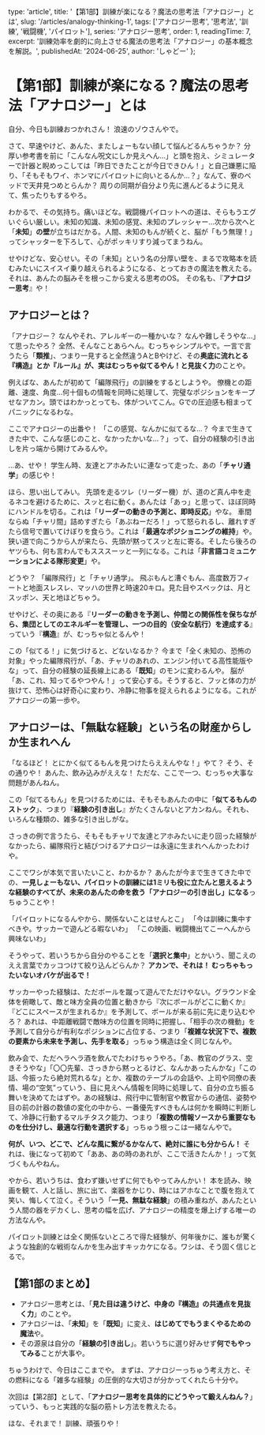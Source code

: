 
  type: 'article',
  title: '【第1部】訓練が楽になる？魔法の思考法「アナロジー」とは',
  slug: '/articles/analogy-thinking-1',
  tags: ['アナロジー思考', '思考法', '訓練', '戦闘機', 'パイロット'],
  series: 'アナロジー思考',
  order: 1,
  readingTime: 7,
  excerpt: '訓練効率を劇的に向上させる魔法の思考法「アナロジー」の基本概念を解説。',
  publishedAt: '2024-06-25',
  author: 'しゃどー'
};

# 【第1部】訓練が楽になる？魔法の思考法「アナロジー」とは

自分、今日も訓練おつかれさん！ 浪速のゾウさんやで。

さて、早速やけど、あんた、またしょーもない顔して悩んどるんちゃうか？
分厚い参考書を前に「こんなん呪文にしか見えへん…」と頭を抱え、シミュレーターで計器と睨めっこしては「昨日できたことが今日できひん！」と自己嫌悪に陥り、「そもそもワイ、ホンマにパイロットに向いとるんか…？」なんて、寮のベッドで天井見つめとらんか？ 周りの同期が自分より先に進んどるように見えて、焦ったりもするやろ。

わかるで、その気持ち。痛いほどな。戦闘機パイロットへの道は、そらもうエグいぐらい厳しい。未知の知識、未知の感覚、未知のプレッシャー…次から次へと「**未知**」**の壁**が立ちはだかる。人間、未知のもんが続くと、脳が「もう無理！」ってシャッターを下ろして、心がポッキリすり減ってまうねん。

せやけどな、安心せい。その「未知」という名の分厚い壁を、まるで攻略本を読むみたいにスイスイ乗り越えられるようになる、とっておきの魔法を教えたる。
それは、あんたの脳みそを根っこから変える思考のOS。
その名も、『**アナロジー思考**』や！

## アナロジーとは？

「アナロジー？ なんやそれ、アレルギーの一種かいな？ なんや難しそうやな…」て思ったやろ？ 全然、そんなことあらへん。むっちゃシンプルやで。一言で言うたら「**類推**」、つまり一見すると全然違うAとBやけど、その<Highlight>**奥底に流れとる『構造』とか『ルール』が、実はむっちゃ似てるやん！と見抜く力**</Highlight>のことや。

例えばな、あんたが初めて「編隊飛行」の訓練をするとしようや。
僚機との距離、速度、角度…何十個もの情報を同時に処理して、完璧なポジションをキープせなアカン。頭ではわかっとっても、体がついてこん。Gでの圧迫感も相まってパニックになるわな。

ここでアナロジーの出番や！
「この感覚、なんかに似てるな…？ 今まで生きてきた中で、こんな感じのこと、なかったかいな…？」って、自分の経験の引き出しを片っ端から開けてみるんや。

…あ、せや！ 学生ん時、友達とアホみたいに連なって走った、あの「**チャリ通学**」の感じや！

ほら、思い出してみい。
先頭を走るツレ（リーダー機）が、道のど真ん中を走るネコを避けるために、スッと右に動く。あんたは「あっ」と思って、ほぼ同時にハンドルを切る。これは「**リーダーの動きの予測と、即時反応**」やな。
車間ならぬ「チャリ間」詰めすぎたら「あぶねーだろ！」って怒られるし、離れすぎたら信号で置いてけぼりを食らう。これは「**最適なポジショニングの維持**」や。
狭い道で向こうから人が来たら、先頭が黙ってスッと左に寄る。そしたら後ろのヤツらも、何も言わんでもスススーッと一列になる。これは「**非言語コミュニケーションによる隊形変更**」や。

どうや？
「編隊飛行」と「チャリ通学」。
飛ぶもんと漕ぐもん、高度数万フィートと地面スレスレ、マッハの世界と時速20キロ。見た目やスペックは、月とスッポン、天と地ほどちゃう。

せやけど、その奥にある『**リーダーの動きを予測し、仲間との関係性を保ちながら、集団としてのエネルギーを管理し、一つの目的（安全な航行）を達成する**』っていう『**構造**』が、むっちゃ似とるんや！

この「似てる！」に気づけると、どないなるか？
今まで「全く未知の、恐怖の対象」やった編隊飛行が、「あ、チャリのあれの、エンジン付いてる高性能版やな」って、自分の経験の延長線上にある「**既知**」のモンに変わるんや。
脳が「あ、これ、知ってるやつやん！」って安心する。そうすると、フッと体の力が抜けて、恐怖心は好奇心に変わり、冷静に物事を捉えられるようになる。これがアナロジーの第一歩や。

## アナロジーは、「無駄な経験」という名の財産からしか生まれへん

「なるほど！ とにかく似てるもんを見つけたらええんやな！」やて？
そう、その通りや！ あんた、飲み込みがええな！
ただな、ここで一つ、むっちゃ大事な問題があんねん。

この「似てるもん」を見つけるためには、そもそもあんたの中に「**似てるもんのストック**」、つまり『**経験の引き出し**』がたくさんないとアカンねん。それも、いろんな種類の、雑多な引き出しがな。

さっきの例で言うたら、そもそもチャリで友達とアホみたいに走り回った経験がなかったら、編隊飛行と結びつけるアナロジーは永遠に生まれへんかったわけや。

ここでワシが本気で言いたいこと、わかるか？
あんたが今まで生きてきた中での、<Highlight>**一見しょーもない、パイロットの訓練には1ミリも役に立たんと思えるような経験のすべてが、未来のあんたの命を救う「アナロジーの引き出し」になる**</Highlight>っちゅうことや！

「パイロットになるんやから、関係ないことはせんとこ」
「今は訓練に集中すべきや。サッカーで遊んどる暇ないわ」
「この映画、戦闘機出てこーへんから興味ないわ」

そうやって、若いうちから自分のやることを「**選択と集中**」とかいう、聞こえのええ言葉でカッコつけて絞り込んどらんか？
**アカンで、それは！ むっちゃもったいないオバケが出るで！**

サッカーやった経験は、ただボールを蹴って遊んでただけやない。グラウンド全体を俯瞰して、敵と味方全員の位置と動きから『次にボールがどこに動くか』『どこにスペースが生まれるか』を予測して、ボールが来る前に先に走り込むやろ？ あれは、中距離戦闘で敵味方の位置を同時に把握し、「相手の次の機動」を予測して自分らが有利なポジションに占位する、つまり「**複雑な状況下で、複数の要素から未来を予測し、先手を取る**」っちゅう構造は全く同じなんや。

飲み会で、ただヘラヘラ酒を飲んでたわけちゃうやろ。「あ、教官のグラス、空きそうやな」「〇〇先輩、さっきから黙っとるけど、なんかあったんかな」「この話、今振ったら絶対荒れるな」とか、複数のテーブルの会話や、上司や同僚の表情、場の“空気”っていう、目に見えへん情報を同時に処理して、自分の立ち振る舞いを決めてたはずや。あの経験は、飛行中に管制官や教官からの通信、姿勢や目の前の計器の数値の変化の中から、一番優先すべきもんは何かを瞬時に判断して、冷静に行動するマルチタスク能力、つまり「**複数の情報ソースから重要なものを仕分けし、最適な行動を選択する**」っちゅう根っこは一緒なんやで。

**何が、いつ、どこで、どんな風に繋がるかなんて、絶対に誰にも分からん！** それは、後になって初めて「ああ、あの時のあれが、ここで活きたんか！」って気づくもんやねん。

やから、若いうちは、食わず嫌いせずに何でもやってみんかい！
本を読み、映画を観て、人と話し、旅に出て、楽器をかじり、時にはアホなことで腹を抱えて笑い、悔しくて泣く。そういう<Highlight>「**一見、無駄な経験**」の積み重ねが、あんたという人間の器をデカくし、思考の幅を広げ、アナロジーの精度を爆上げする唯一の方法</Highlight>なんや。

パイロット訓練とは全く関係ないところで得た経験が、何年後かに、誰もが驚くような独創的な戦術なんかを生み出すキッカケになる。ワシは、そう固く信じとるで。

## 【第1部のまとめ】

*   アナロジー思考とは、「**見た目は違うけど、中身の『構造』の共通点を見抜く力**」のことや。
*   アナロジーは、「**未知**」を「**既知**」に変え、**はじめてでもうまくやるための魔法**や。
*   その源泉は自分の「**経験の引き出し**」。若いうちに選り好みせず**何でもやってみる**ことが大事や。

ちゅうわけで、今日はここまでや。
まずは、アナロジーっちゅう考え方と、その燃料になる「雑多な経験」の圧倒的な大切さが分かってくれたら十分や。

次回は【第2部】として、「**アナロジー思考を具体的にどうやって鍛えんねん？**」っていう、もっと実践的な脳の筋トレ方法を教えたる。

ほな、それまで！ 訓練、頑張りや！

